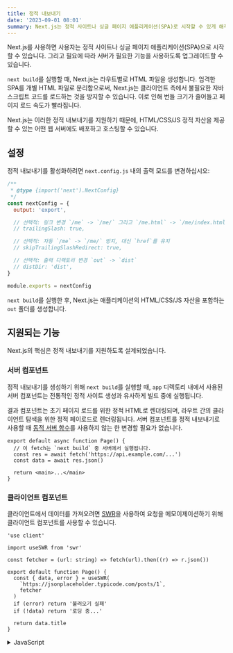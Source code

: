 ```yaml
---
title: 정적 내보내기
date: '2023-09-01 08:01'
summary: Next.js는 정적 사이트나 싱글 페이지 애플리케이션(SPA)로 시작할 수 있게 해주며, 나중에 서버가 필요한 기능을 선택적으로 사용하도록 업그레이드할 수 있습니다.
---
```

<TOCInline toc={props.toc} asDisclosure />

Next.js를 사용하면 사용자는 정적 사이트나 싱글 페이지 애플리케이션(SPA)으로 시작할 수 있습니다. 그리고 필요에 따라 서버가 필요한 기능을 사용하도록 업그레이드할 수 있습니다.

`next build`를 실행할 때, Next.js는 라우트별로 HTML 파일을 생성합니다. 엄격한 SPA를 개별 HTML 파일로 분리함으로써, Next.js는 클라이언트 측에서 불필요한 자바스크립트 코드를 로드하는 것을 방지할 수 있습니다. 이로 인해 번들 크기가 줄어들고 페이지 로드 속도가 빨라집니다.

Next.js는 이러한 정적 내보내기를 지원하기 때문에, HTML/CSS/JS 정적 자산을 제공할 수 있는 어떤 웹 서버에도 배포하고 호스팅할 수 있습니다.

## 설정

정적 내보내기를 활성화하려면 `next.config.js` 내의 출력 모드를 변경하십시오:

```js filename="next.config.js" highlight={5}
/**
 * @type {import('next').NextConfig}
 */
const nextConfig = {
  output: 'export',

  // 선택적: 링크 변경 `/me` -> `/me/` 그리고 `/me.html` -> `/me/index.html` 출력
  // trailingSlash: true,

  // 선택적: 자동 `/me` -> `/me/` 방지, 대신 `href`를 유지
  // skipTrailingSlashRedirect: true,

  // 선택적: 출력 디렉토리 변경 `out` -> `dist`
  // distDir: 'dist',
}

module.exports = nextConfig
```

`next build`를 실행한 후, Next.js는 애플리케이션의 HTML/CSS/JS 자산을 포함하는 `out` 폴더를 생성합니다.

## 지원되는 기능

Next.js의 핵심은 정적 내보내기를 지원하도록 설계되었습니다.

### 서버 컴포넌트

정적 내보내기를 생성하기 위해 `next build`를 실행할 때, `app` 디렉토리 내에서 사용된 서버 컴포넌트는 전통적인 정적 사이트 생성과 유사하게 빌드 중에 실행됩니다.

결과 컴포넌트는 초기 페이지 로드를 위한 정적 HTML로 렌더링되며, 라우트 간의 클라이언트 탐색을 위한 정적 페이로드로 렌더링됩니다. 서버 컴포넌트를 정적 내보내기로 사용할 때 [동적 서버 함수](#unsupported-features)를 사용하지 않는 한 변경할 필요가 없습니다.

```tsx filename="app/page.tsx" switcher
export default async function Page() {
  // 이 fetch는 `next build` 중 서버에서 실행됩니다.
  const res = await fetch('https://api.example.com/...')
  const data = await res.json()

  return <main>...</main>
}
```

### 클라이언트 컴포넌트

클라이언트에서 데이터를 가져오려면 [SWR](https://github.com/vercel/swr)을 사용하여 요청을 메모이제이션하기 위해 클라이언트 컴포넌트를 사용할 수 있습니다.

```tsx filename="app/other/page.tsx" switcher
'use client'

import useSWR from 'swr'

const fetcher = (url: string) => fetch(url).then((r) => r.json())

export default function Page() {
  const { data, error } = useSWR(
    `https://jsonplaceholder.typicode.com/posts/1`,
    fetcher
  )
  if (error) return '불러오기 실패'
  if (!data) return '로딩 중...'

  return data.title
}
```
<details>
    <summary>JavaScript</summary>
```jsx filename="app/other/page.js" switcher
'use client'

import useSWR from 'swr'

const fetcher = (url) => fetch(url).then((r) => r.json())

export default function Page() {
  const { data, error } = useSWR(
    `https://jsonplaceholder.typicode.com/posts/1`,
    fetcher
  )
  if (error) return '불러오기 실패'
  if (!data) return '로딩 중...'

  return data.title
}
```
</details>

라우트 전환은 클라이언트 측에서 발생하기 때문에 이는 전통적인 SPA처럼 동작합니다. 예를 들어, 아래의 인덱스 라우트는 클라이언트에서 다른 포스트로 이동할 수 있게 합니다:

```tsx filename="app/page.tsx" switcher
import Link from 'next/link'

export default function Page() {
  return (
    <>
      <h1>인덱스 페이지</h1>
      <hr />
      <ul>
        <li>
          <Link href="/post/1">포스트 1</Link>
        </li>
        <li>
          <Link href="/post/2">포스트 2</Link>
        </li>
      </ul>
    </>
  )
}
```
<details>
    <summary>JavaScript</summary>
```jsx filename="app/page.js" switcher
import Link from 'next/link'

export default function Page() {
  return (
    <>
      <h1>인덱스 페이지</h1>
      <p>
        <Link href="/other">다른 페이지</Link>
      </p>
    </>
  )
}
```
</details>


### 이미지 최적화

[이미지 최적화](/docs/app/building-your-application/optimizing/images)는 `next.config.js`에서 사용자 정의 이미지 로더를 정의함으로써 `next/image`와 함께 정적으로 내보내어 사용할 수 있습니다. 예를 들어, Cloudinary와 같은 서비스를 사용하여 이미지를 최적화할 수 있습니다:

```js filename="next.config.js"
/** @type {import('next').NextConfig} */
const nextConfig = {
  output: 'export',
  images: {
    loader: 'custom',
    loaderFile: './my-loader.ts',
  },
}

module.exports = nextConfig
```

이 사용자 정의 로더는 원격 소스에서 이미지를 가져오는 방법을 정의합니다. 예를 들어, 아래의 로더는 Cloudinary의 URL을 구성합니다:

```ts filename="my-loader.ts" switcher
export default function cloudinaryLoader({
  src,
  width,
  quality,
}: {
  src: string
  width: number
  quality?: number
}) {
  const params = ['f_auto', 'c_limit', `w_${width}`, \
    `q_${quality || 'auto'}`]
  return `https://res.cloudinary.com/demo/image/upload/$\
    {params.join(
    ','
  )}${src}`
}
```
<details>
    <summary>JavaScript</summary>
```js filename="my-loader.js" switcher
export default function cloudinaryLoader({ src, width, quality }) {
  const params = ['f_auto', 'c_limit', `w_${width}`, \
    `q_${quality || 'auto'}`]
  return `https://res.cloudinary.com/demo/image/upload/${\
    params.join(
    ','
  )}${src}`
}
```
</details>

그런 다음 Cloudinary의 이미지에 대한 상대 경로를 정의하여 애플리케이션에서 `next/image`를 사용할 수 있습니다:

```tsx filename="app/page.tsx" switcher
import Image from 'next/image'

export default function Page() {
  return <Image alt="거북이" src="/turtles.jpg" width={300} height={300} />
}
```
<details>
    <summary>JavaScript</summary>
```jsx filename="app/page.js" switcher
import Image from 'next/image'

export default function Page() {
  return <Image 
    alt="거북이" 
    src="/turtles.jpg" 
    width={300} 
    height={300} 
  />
}
```
</details>


### 라우트 핸들러

라우트 핸들러는 `next build`를 실행할 때 정적 응답을 렌더링합니다. `GET` HTTP 동사만 지원됩니다. 이는 캐싱된 또는 캐싱되지 않은 데이터에서 정적 HTML, JSON, TXT 또는 기타 파일을 생성하는 데 사용될 수 있습니다. 예를 들면:

```ts filename="app/data.json/route.ts" switcher
import { NextResponse } from 'next/server'

export async function GET() {
  return NextResponse.json({ name: 'Lee' })
}
```
<details>
    <summary>JavaScript</summary>
```js filename="app/data.json/route.js" switcher
import { NextResponse } from 'next/server'

export async function GET() {
  return NextResponse.json({ name: 'Lee' })
}
```
</details>

위의 `app/data.json/route.ts` 파일은 `next build` 중에 정적 파일로 렌더링되어 `{ name: 'Lee' }`를 포함하는 `data.json`을 생성합니다.

들어오는 요청에서 동적 값을 읽어야 하는 경우 정적 내보내기를 사용할 수 없습니다.

### 브라우저 API

클라이언트 컴포넌트는 `next build` 중에 HTML로 사전 렌더링됩니다. `window`, `localStorage`, `navigator`와 같은 [웹 API](https://developer.mozilla.org/docs/Web/API)가 서버에서 사용할 수 없으므로 브라우저에서 실행될 때 이러한 API에만 안전하게 액세스해야 합니다. 예를 들면:

```jsx
'use client';

import { useEffect } from 'react';

export default function ClientComponent() {
  useEffect(() => {
    // 이제 `window`에 액세스할 수 있습니다.
    console.log(window.innerHeight);
  }, [])

  return ...;
}
```

## 지원되지 않는 기능

Node.js 서버가 필요한 기능 또는 빌드 과정 중에 계산할 수 없는 동적 로직은 **지원되지 않습니다**:

- `dynamicParams: true`를 가진 [동적 라우트](/docs/app/building-your-application/routing/dynamic-routes)
- `generateStaticParams()` 없는 [동적 라우트](/docs/app/building-your-application/routing/dynamic-routes)
- 요청에 의존하는 [라우트 핸들러](/docs/app/building-your-application/routing/route-handlers)
- [쿠키](/docs/app/api-reference/functions/cookies)
- [재작성](/docs/app/api-reference/next-config-js/rewrites)
- [리디렉션](/docs/app/api-reference/next-config-js/redirects)
- [헤더](/docs/app/api-reference/next-config-js/headers)
- [미들웨어](/docs/app/building-your-application/routing/middleware)
- [증분 정적 재생성](/docs/app/building-your-application/data-fetching/fetching-caching-and-revalidating)
- 기본 `loader`와 함께 사용되는 [이미지 최적화](/docs/app/building-your-application/optimizing/images)
- [드래프트 모드](/docs/app/building-your-application/configuring/draft-mode)

이러한 기능 중 어느 것을 `next dev`와 함께 사용하려고 시도하면 루트 레이아웃의 [`dynamic`](/docs/app/api-reference/file-conventions/route-segment-config#dynamic) 옵션을 `error`로 설정하는 것과 유사한 오류가 발생합니다.

```jsx
export const dynamic = 'error'
```

## 배포하기

정적 내보내기를 사용하면 Next.js는 HTML/CSS/JS 정적 리소스를 제공할 수 있는 어떤 웹 서버에서도 배포 및 호스팅될 수 있습니다.

`next build`를 실행하면 Next.js는 `out` 폴더에 정적 내보내기를 생성합니다. 이제 `next export`를 사용할 필요가 없습니다. 예를 들면 다음과 같은 라우트가 있다고 가정하겠습니다:

- `/`
- `/blog/[id]`

`next build`를 실행한 후 Next.js는 다음 파일을 생성합니다:

- `/out/index.html`
- `/out/404.html`
- `/out/blog/post-1.html`
- `/out/blog/post-2.html`

Nginx와 같은 정적 호스트를 사용하는 경우 들어오는 요청에서 올바른 파일로의 리라이트를 설정할 수 있습니다:

```nginx filename="nginx.conf"
server {
  listen 80;
  server_name acme.com;

  root /var/www/out;

  location / {
      try_files $uri $uri.html $uri/ =404;
  }

  # `trailingSlash: false`일 때 필요합니다.
  # `trailingSlash: true`일 경우 생략할 수 있습니다.
  location /blog/ {
      rewrite ^/blog/(.*)$ /blog/$1.html break;
  }

  error_page 404 /404.html;
  location = /404.html {
      internal;
  }
}
```

## 버전 히스토리

| 버전      | 변경 사항                                                                                                                                        |
| --------- | ------------------------------------------------------------------------------------------------------------------------------- |
| `v13.4.0` | App Router (안정 버전)는 React 서버 컴포넌트 및 라우트 핸들러를 사용하는 강화된 정적 내보내기 지원을 추가합니다.                     |
| `v13.3.0` | `next export`는 폐기되었으며 `"output": "export"`로 대체되었습니다.                                                              |